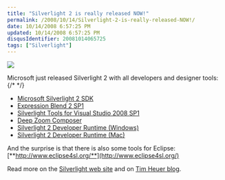 ```yaml
---
title: "Silverlight 2 is really released NOW!"
permalink: /2008/10/14/Silverlight-2-is-really-released-NOW!/
date: 10/14/2008 6:57:25 PM
updated: 10/14/2008 6:57:25 PM
disqusIdentifier: 20081014065725
tags: ["Silverlight"]
---
```

![](http://farm4.static.flickr.com/3061/2940512325_e0403323a5_o.png) 

Microsoft just released Silverlight 2 with all developers and designer tools:
{/* <!-- more --> */}
* [Microsoft Silverlight 2 SDK](http://www.microsoft.com/downloads/info.aspx?na=22&p=1&SrcDisplayLang=en&SrcCategoryId=&SrcFamilyId=&u=%2fdownloads%2fdetails.aspx%3fFamilyID%3d8d933343-038f-499c-986c-c3c7e87a60b3%26DisplayLang%3den)
* [Expression Blend 2 SP1](http://www.microsoft.com/downloads/info.aspx?na=22&p=4&SrcDisplayLang=en&SrcCategoryId=&SrcFamilyId=&u=%2fdownloads%2fdetails.aspx%3fFamilyID%3deb9b5c48-ba2b-4c39-a1c3-135c60bbbe66%26DisplayLang%3den)
* [Silverlight Tools for Visual Studio 2008 SP1](http://www.microsoft.com/downloads/info.aspx?na=22&p=5&SrcDisplayLang=en&SrcCategoryId=&SrcFamilyId=&u=%2fdownloads%2fdetails.aspx%3fFamilyID%3dc22d6a7b-546f-4407-8ef6-d60c8ee221ed%26DisplayLang%3den)
* [Deep Zoom Composer](http://www.microsoft.com/downloads/info.aspx?na=22&p=3&SrcDisplayLang=en&SrcCategoryId=&SrcFamilyId=&u=%2fdownloads%2fdetails.aspx%3fFamilyID%3d457b17b7-52bf-4bda-87a3-fa8a4673f8bf%26DisplayLang%3den)
* [Silverlight 2 Developer Runtime (Windows)](http://go.microsoft.com/fwlink/?LinkId=119972)
* [Silverlight 2 Developer Runtime (Mac)](http://go.microsoft.com/fwlink/?LinkId=119973)  

And the surprise is that there is also some tools for Eclipse: [**http://www.eclipse4sl.org/**](http://www.eclipse4sl.org/)

Read more on the [Silverlight web site](http://silverlight.net/default.aspx) and on [Tim Heuer blog](http://timheuer.com/blog/archive/2008/10/14/silverlight-2-released-officially.aspx).
